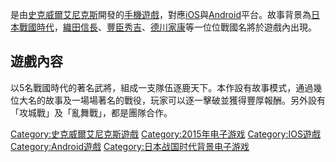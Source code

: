 {{Vgname|戰國烈焰 -亂舞傳-|ja=戦国やらいでか -乱舞伝-}}是由[[史克威爾艾尼克斯|史克威爾艾尼克斯]]開發的[[手機遊戲|手機遊戲]]，對應[[iOS|iOS]]與[[Android|Android]]平台。故事背景為[[战国时代_(日本)|日本戰國時代]]，[[織田信長|織田信長]]、[[豐臣秀吉|豐臣秀吉]]、[[德川家康|德川家康]]等一位位戰國名將於遊戲內出現。

== 遊戲內容 ==
以5名戰國時代的著名武將，組成一支隊伍逐鹿天下。本作設有故事模式，通過幾位大名的故事及一場場著名的戰役，玩家可以逐一擊破並獲得豐厚報酬。另外設有「攻城戰」及「亂舞戰」，都是團隊合作。

[[Category:史克威爾艾尼克斯遊戲|Category:史克威爾艾尼克斯遊戲]]
[[Category:2015年电子游戏|Category:2015年电子游戏]]
[[Category:IOS遊戲|Category:IOS遊戲]]
[[Category:Android遊戲|Category:Android遊戲]]
[[Category:日本战国时代背景电子游戏|Category:日本战国时代背景电子游戏]]